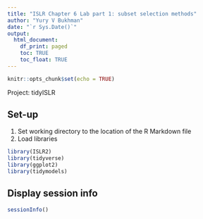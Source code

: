 ```yaml
---
title: "ISLR Chapter 6 Lab part 1: subset selection methods"
author: "Yury V Bukhman"
date: "`r Sys.Date()`"
output:
  html_document:
    df_print: paged
    toc: TRUE
    toc_float: TRUE
---
```


```r
knitr::opts_chunk$set(echo = TRUE)
```

Project: tidyISLR 

## Set-up

1. Set working directory to the location of the R Markdown file
2. Load libraries

```r
library(ISLR2)
library(tidyverse)
library(ggplot2)
library(tidymodels)
```

<R Markdown chunks>

## Display session info 
```r
sessionInfo()
```
